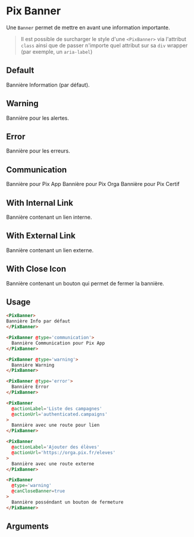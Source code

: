 
<Meta
  title='Notification/Banner'
  component='PixBanner'
  argTypes={stories.argsTypes}
/>

# Pix Banner

Une `Banner` permet de mettre en avant une information importante.

> Il est possible de surcharger le style d'une `<PixBanner>` via l'attribut `class` ainsi que de passer n'importe quel attribut sur sa `div` wrapper (par exemple, un `aria-label`)


## Default

Bannière Information (par défaut).

<Canvas>
  <Story name="Default" story={stories.Default} height={75} />
</Canvas>

## Warning

Bannière pour les alertes.

<Canvas>
  <Story name="Warning" story={stories.warning} height={75} />
</Canvas>

## Error

Bannière pour les erreurs.

<Canvas>
  <Story name="Error" story={stories.error} height={75} />
</Canvas>

## Communication

<Canvas isColumn>
  Bannière pour Pix App
  <Story name="Communication Pix App" story={stories.communicationPixApp} height={75} />
  Bannière pour Pix Orga
  <Story name="Pix Orga" story={stories.communicationPixOrga} height={75} />
  Bannière pour Pix Certif
  <Story name="Pix Certif" story={stories.communicationPixCertif} height={75} />
</Canvas>

## With Internal Link

Bannière contenant un lien interne.

<Canvas>
  <Story name="With internal link" story={stories.withInternalLink} height={100} />
</Canvas>

## With External Link

Bannière contenant un lien externe.

<Canvas>
  <Story name="With external link" story={stories.withExternalLink} height={100} />
</Canvas>

## With Close Icon

Bannière contenant un bouton qui permet de fermer la bannière.

<Canvas>
  <Story name="With close icon" story={stories.withCloseIcon} height={100} />
</Canvas>

## Usage

```html
<PixBanner>
Bannière Info par défaut
</PixBanner>

<PixBanner @type='communication'>
  Bannière Communication pour Pix App
</PixBanner>

<PixBanner @type='warning'>
  Bannière Warning
</PixBanner>

<PixBanner @type='error'>
  Bannière Error
</PixBanner>

<PixBanner
  @actionLabel='Liste des campagnes'
  @actionUrl='authenticated.campaigns'
>
  Bannière avec une route pour lien
</PixBanner>

<PixBanner
  @actionLabel='Ajouter des élèves'
  @actionUrl='https://orga.pix.fr/eleves'
>
  Bannière avec une route externe
</PixBanner>

<PixBanner
  @type='warning'
  @canCloseBanner=true
>
  Bannière posséndant un bouton de fermeture
</PixBanner>

```

## Arguments

<ArgsTable story="Default" />
